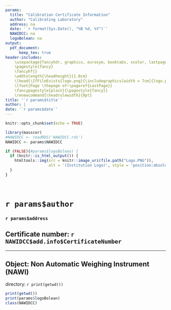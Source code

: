 ```yaml
---
params: 
  title: "Calibration Certificate Information"
  author: "Calibrating Laboratory"
  address: na
  date: '`r format(Sys.Date(), "%B %d, %Y")`'
  NAWIDCC: na
  logoBolean: na
output: 
  pdf_document:
      keep_tex: true
header-includes:    
    \usepackage{fancyhdr, graphicx, eurosym, booktabs, xcolor, lastpage}
    \pagestyle{fancy}   
    \fancyhf{}
    \addtolength{\headheight}{1.0cm}
    \lhead{\IfFileExists{logo.png}{\includegraphics[width = 7cm]{logo.png}}}
    \lfoot{Page \thepage of~\pageref{LastPage}}
    \fancypagestyle{plain}{\pagestyle{fancy}}
    \renewcommand{\headrulewidth}{0pt}
title: '`r params$title`'
author: |
date: '`r params$date`'
---
```


```r
knitr::opts_chunk$set(echo = TRUE)
```


```r
library(masscor)
#NAWIDCC <- readRDS('NAWIDCC.rds')
NAWIDCC <- params$NAWIDCC

if (FALSE){#params$logoBolean) {
  if (knitr::is_html_output()) {
    htmltools::img(src = knitr::image_uri(file.path("Logo.PNG")),
                   alt = '(Institution Logo)', style = 'position:absolute; top:0; right:0; padding:10px; width:40%; max-width: 500px;')
  }
}


```

$~$

# `r params$author`
### `r params$address`
## Certificate number: `r NAWIDCC$add.info$CertificateNumber`

---

## Object: **Non Automatic Weighing Instrument (NAWI)**






directory: `r print(getwd())`
```r
print(getwd())
print(params$logoBolean)
class(NAWIDCC)
```